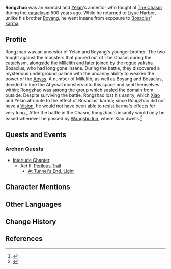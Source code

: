 {{Character Infobox
|type             = Mentioned
|region           = Liyue

|relative         = Yelan
|relativeNote     = descendant
|sibling          = Boyang
}}
'''Rongzhao''' was an exorcist and [[Yelan]]'s ancestor who fought at [[The Chasm (Area)|The Chasm]] during the [[cataclysm]] 500 years ago. While he returned to Liyue Harbor, unlike his brother [[Boyang]], he went insane from exposure to [[Bosacius]]' [[karma]].

==Profile==
<!-- detailed story/lore information goes here -->
Rongzhao was an ancestor of Yelan and Boyang's younger brother. The two fought against the monsters that poured out of The Chasm during the cataclysm, alongside the [[Millelith]] and later joined by the rogue [[yaksha]] Bosacius, who had long gone insane. During the battle, they discovered a mysterious underground palace with the uncanny ability to weaken the power of the [[Abyss]]. A number of Millelith, as well as Boyang and Bosacius, decided to lure the Abyssal monsters into this space and seal themselves within; Rongzhao was among the group which sealed the domain from outside. Despite surviving the battle, Rongzhao lost his sanity, which [[Xiao]] and Yelan attribute to the effect of Bosacius' karma; since Rongzhao did not have a [[Vision]], he would not have been able to resist karma's effects for very long.<ref>{{Ref/Quest|At Tunnel's End, Light}}</ref> After the battle in the Chasm, Rongzhao's insanity would only be eased whenever he passed by [[Wangshu Inn]], where Xiao dwells.<ref>{{Ref/VO|Yelan|About Xiao}}</ref>

==Quests and Events==
===Archon Quests===
* [[Interlude Chapter]]
** Act II: [[Perilous Trail]]
*** [[At Tunnel's End, Light]]

==Character Mentions==
{{Character Mentions}}

==Other Languages==
{{Other Languages|default_hidden = 1
|en      = Rongzhao
|zhs     = 戎昭
|zhs_rm  = Róngzhāo
|zht     = 戎昭
|zht_rm  = Róngzhāo
|ja      = 戎昭
|ja_rm   = Juushou<ref>{{Ref/Quest|At Tunnel's End, Light|note=Japanese Voice-Over}}</ref>
|ko      = {{tt|융소|戎昭}}
|es      = Rongzhao
|fr      = Rongzhao
|ru      = Жун Чжао
|th      = Rongzhao
|vi      = Rongzhao
|de      = Rongzhao
|id      = Rongzhao
|pt      = Rongzhao
|tr      = Rongzhao
|it      = Rongzhao
}}

==Change History==
{{Change History|introduced=2.7}}

==References==
{{Reflist}}